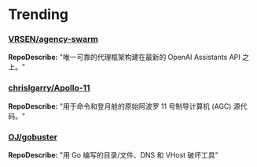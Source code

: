 
# Trending

### [VRSEN/agency-swarm](https://github.com/VRSEN/agency-swarm)
**RepoDescribe:** "唯一可靠的代理框架构建在最新的 OpenAI Assistants API 之上。"
  

### [chrislgarry/Apollo-11](https://github.com/chrislgarry/Apollo-11)
**RepoDescribe:** "用于命令和登月舱的原始阿波罗 11 号制导计算机 (AGC) 源代码。"
  

### [OJ/gobuster](https://github.com/OJ/gobuster)
**RepoDescribe:** "用 Go 编写的目录/文件、DNS 和 VHost 破坏工具"
  